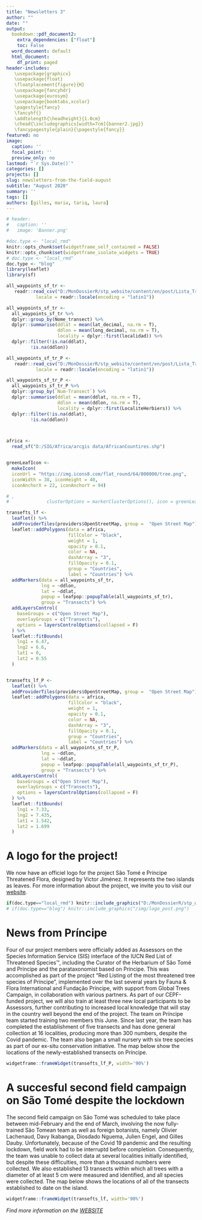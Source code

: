 ```yaml
---
title: "Newsletters 3"
author: ""
date: ""
output: 
  bookdown::pdf_document2:
    extra_dependencies: ["float"]
    toc: False
  word_document: default
  html_document:
    df_print: paged
header-includes: 
   \usepackage{graphicx}
   \usepackage{float}
   \floatplacement{figure}{H}
   \usepackage{fancyhdr}
   \usepackage{eurosym}
   \usepackage{booktabs,xcolor}
   \pagestyle{fancy}
   \fancyhf{}
   \addtolength{\headheight}{1.0cm}
   \chead{\includegraphics[width=7cm]{banner2.jpg}}
   \fancypagestyle{plain}{\pagestyle{fancy}}
featured: no
image:
  caption: ''
  focal_point: ''
  preview_only: no
lastmod: "`r Sys.Date()`"
categories: []
projects: []
slug: newsletters-from-the-field-august
subtitle: "August 2020"
summary: ''
tags: []
authors: [gilles, maria, tariq, laura]
---
```


```r

# header:
#   caption: ''
#   image: 'Banner.png'

#doc.type <- "local_rmd"
knitr::opts_chunk$set(widgetframe_self_contained = FALSE)
knitr::opts_chunk$set(widgetframe_isolate_widgets = TRUE)
# doc.type <- "local_rmd"
doc.type <- "blog"
library(leaflet)
library(sf)

```





```r

all_waypoints_sf_tr <- 
   readr::read_csv("D:/MonDossierR/stp_website/content/en/post/Lista_Transecto_ST.csv", 
           locale = readr::locale(encoding = "latin1"))

all_waypoints_sf_tr <- 
  all_waypoints_sf_tr %>% 
  dplyr::group_by(Nome_transect) %>% 
  dplyr::summarise(ddlat = mean(lat_decimal, na.rm = T),
                   ddlon = mean(long_decimal, na.rm = T),
                   locality = dplyr::first(localidad)) %>% 
  dplyr::filter(!is.na(ddlat), 
         !is.na(ddlon))

all_waypoints_sf_tr_P <- 
   readr::read_csv("D:/MonDossierR/stp_website/content/en/post/Lista_Transecto_P.csv", 
           locale = readr::locale(encoding = "latin1"))

all_waypoints_sf_tr_P <- 
  all_waypoints_sf_tr_P %>% 
  dplyr::group_by(`Num-Transect`) %>% 
  dplyr::summarise(ddlat = mean(ddlat, na.rm = T),
                   ddlon = mean(ddlon, na.rm = T),
                   locality = dplyr::first(LocaliteHerbiers)) %>% 
  dplyr::filter(!is.na(ddlat), 
         !is.na(ddlon))



africa <- 
  read_sf("D:/SIG/Africa/arcgis data/AfricanCountires.shp")


greenLeafIcon <- 
  makeIcon(
  iconUrl = "https://img.icons8.com/flat_round/64/000000/tree.png",
  iconWidth = 38, iconHeight = 40,
  iconAnchorX = 22, iconAnchorY = 94)

# ,
#              clusterOptions = markerClusterOptions(), icon = greenLeafIcon

transefts_lf <- 
  leaflet() %>% 
  addProviderTiles(providers$OpenStreetMap, group =  "Open Street Map") %>%
  leaflet::addPolygons(data = africa, 
                       fillColor = "black",
                       weight = 1,
                       opacity = 0.1,
                       color = NA,
                       dashArray = "3",
                       fillOpacity = 0.1, 
                       group = "Countries",
                       label = "Countries") %>%
  addMarkers(data = all_waypoints_sf_tr, 
             lng = ~ddlon,
             lat = ~ddlat,
             popup = leafpop::popupTable(all_waypoints_sf_tr), 
             group = "Transects") %>% 
  addLayersControl(
    baseGroups = c("Open Street Map"),
    overlayGroups = c("Transects"),
    options = layersControlOptions(collapsed = F)
  ) %>% 
  leaflet::fitBounds(
    lng1 = 6.47,
    lng2 = 6.6,
    lat1 = 0,
    lat2 = 0.55
  )


transefts_lf_P <- 
  leaflet() %>% 
  addProviderTiles(providers$OpenStreetMap, group =  "Open Street Map") %>%
  leaflet::addPolygons(data = africa, 
                       fillColor = "black",
                       weight = 1,
                       opacity = 0.1,
                       color = NA,
                       dashArray = "3",
                       fillOpacity = 0.1, 
                       group = "Countries",
                       label = "Countries") %>%
  addMarkers(data = all_waypoints_sf_tr_P, 
             lng = ~ddlon,
             lat = ~ddlat,
             popup = leafpop::popupTable(all_waypoints_sf_tr_P), 
             group = "Transects") %>% 
  addLayersControl(
    baseGroups = c("Open Street Map"),
    overlayGroups = c("Transects"),
    options = layersControlOptions(collapsed = F)
  ) %>% 
  leaflet::fitBounds(
    lng1 = 7.33,
    lng2 = 7.435,
    lat1 = 1.542,
    lat2 = 1.699
  )

```



# A logo for the project!

We now have an officiel logo for the project São Tomé e Príncipe Threatened Flora, designed by Victor Jiménez. It represents the two islands as leaves. For more information about the project, we invite you to visit our [website](https://cepf-stp-threat-flora.netlify.app/).


```r
if(doc.type=="local_rmd") knitr::include_graphics("D:/MonDossierR/stp_website_backup//static/img/avatar.png")
# if(doc.type=="blog") knitr::include_graphics("/img/logo_post.png")
```


# News from Príncipe

Four of our project members were officially added as Assessors on the Species Information Service (SIS) interface of the IUCN Red List of Threatened Species™, including the Curator of the Herbarium of São Tomé and Príncipe and the parataxonomist based on Príncipe. This was accomplished as part of the project “Red Listing of the most threatened tree species of Príncipe”, implemented over the last several years by Fauna & Flora International and Fundação Príncipe, with support from Global Trees Campaign, in collaboration with various partners. As part of our CEPF-funded project, we will also train at least three new local participants to be Assessors, further contributing to increased local knowledge that will stay in the country well beyond the end of the project. The team on Príncipe team started training two members this June.
Since last year, the team has completed the establishment of five transects and has done general collection at 16 localities, producing more than 300 numbers, despite the Covid pandemic. The team also began a small nursery with six tree species as part of our ex-situ conservation initiative. The map below show the locations of the newly-established transects on Príncipe. 


```r
widgetframe::frameWidget(transefts_lf_P, width='90%')


```


# A succesful second field campaign on São Tomé despite the lockdown

The second field campaign on São Tomé was scheduled to take place between mid-February and the end of March, involving the now fully-trained São Tomean team as well as foreign botanists, namely Olivier Lachenaud, Davy Ikabanga, Diosdado Nguema, Julien Engel, and Gilles Dauby. Unfortunately, because of the Covid 19 pandemic and the resulting lockdown, field work had to be interruptd before completion.  Consequently, the team was unable to collect data at several localities initially identified, but despite these difficulties, more than a thousand numbers were collected. We also established 13 transects within which all trees with a diameter of at least 5 cm were measured and identified, and all species were collected. The map below shows the locations of all of the transects established to date on the island.

```r

widgetframe::frameWidget(transefts_lf, width='90%')
```

\fontsize{22}{22}
*Find more information on the [WEBSITE](https://cepf-stp-threat-flora.netlify.app/#about)*
